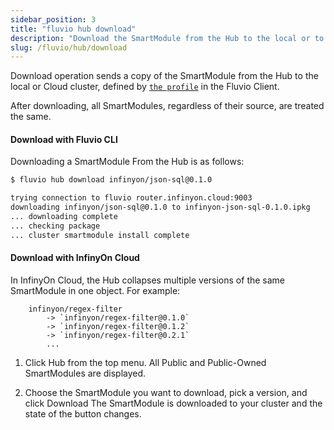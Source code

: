 ```yaml
---
sidebar_position: 3
title: "fluvio hub download"
description: "Download the SmartModule from the Hub to the local or to Cloud Cluster"
slug: /fluvio/hub/download
---
```


Download operation sends a copy of the SmartModule from the Hub to the local or Cloud cluster, defined by [`the profile`] in the Fluvio Client.

After downloading, all SmartModules, regardless of their source, are treated the same.

#### Download with Fluvio CLI

Downloading a SmartModule From the Hub is as follows:

```bash copy="fl"
$ fluvio hub download infinyon/json-sql@0.1.0

trying connection to fluvio router.infinyon.cloud:9003
downloading infinyon/json-sql@0.1.0 to infinyon-json-sql-0.1.0.ipkg
... downloading complete
... checking package
... cluster smartmodule install complete
```

#### Download with InfinyOn Cloud

 In InfinyOn Cloud, the Hub collapses multiple versions of the same SmartModule in one object. For example:

```
    infinyon/regex-filter
        -> `infinyon/regex-filter@0.1.0`
        -> `infinyon/regex-filter@0.1.2`
        -> `infinyon/regex-filter@0.2.1`
        ...
```

1. Click Hub from the top menu.
    All Public and Public-Owned SmartModules are displayed.

3. Choose the SmartModule you want to download, pick a version, and click Download
    The SmartModule is downloaded to your cluster and the state of the button changes.

[`the profile`]: /cli/profile
[`InfinyOn Cloud`]: https://infinyon.cloud/
[`fluvio hub list`]: /hub/list
[ Download Fluvio CLI ]: /cli
[ Provision InfinyOn Cloud Account ]: https://infinyon.cloud/
